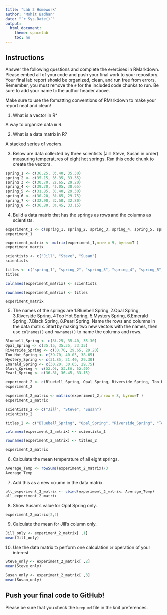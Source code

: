 ```yaml
---
title: "Lab 2 Homework"
author: "Mohit Badhan"
date: "`r Sys.Date()`"
output:
  html_document:
    theme: spacelab
    toc: no
---
```


## Instructions
Answer the following questions and complete the exercises in RMarkdown. Please embed all of your code and push your final work to your repository. Your final lab report should be organized, clean, and run free from errors. Remember, you must remove the `#` for the included code chunks to run. Be sure to add your name to the author header above.  

Make sure to use the formatting conventions of RMarkdown to make your report neat and clean!  

1. What is a vector in R?  

A way to organize data in R.

2. What is a data matrix in R?  

A stacked series of vectors.

3. Below are data collected by three scientists (Jill, Steve, Susan in order) measuring temperatures of eight hot springs. Run this code chunk to create the vectors.  
```r
spring_1 <- c(36.25, 35.40, 35.30)
spring_2 <- c(35.15, 35.35, 33.35)
spring_3 <- c(30.70, 29.65, 29.20)
spring_4 <- c(39.70, 40.05, 38.65)
spring_5 <- c(31.85, 31.40, 29.30)
spring_6 <- c(30.20, 30.65, 29.75)
spring_7 <- c(32.90, 32.50, 32.80)
spring_8 <- c(36.80, 36.45, 33.15)
```

4. Build a data matrix that has the springs as rows and the columns as scientists.  

```r
experiment_1 <- c(spring_1, spring_2, spring_3, spring_4, spring_5, spring_5, spring_6, spring_7, spring_8)
experiment_1
```

```r
experiment_matrix <- matrix(experiment_1,nrow = 9, byrow=T )
experiment_matrix
```

```r
scientists <- c("Jill", "Steve", "Susan")
scientists
```

```r
titles <- c("spring_1", "spring_2", "spring_3", "spring_4", "spring_5", "spring_5","spring_6", "spring_7", "spring_8")
titles
```

```r
colnames(experiment_matrix) <- scientists
```

```r
rownames(experiment_matrix) <- titles
```

```r
experiment_matrix
```

5. The names of the springs are 1.Bluebell Spring, 2.Opal Spring, 3.Riverside Spring, 4.Too Hot Spring, 5.Mystery Spring, 6.Emerald Spring, 7.Black Spring, 8.Pearl Spring. Name the rows and columns in the data matrix. Start by making two new vectors with the names, then use `colnames()` and `rownames()` to name the columns and rows.

```r
Bluebell_Spring <- c(36.25, 35.40, 35.30)
Opal_Spring <- c(35.15, 35.35, 33.35)
Riverside_Spring <- c(30.70, 29.65, 29.20)
Too_Hot_Spring <- c(39.70, 40.05, 38.65)
Mystery_Spring <- c(31.85, 31.40, 29.30)
Emarald_Spring <- c(30.20, 30.65, 29.75)
Black_Spring <- c(32.90, 32.50, 32.80)
Pearl_Spring <- c(36.80, 36.45, 33.15)
```

```r
experiment_2 <- c(Bluebell_Spring, Opal_Spring, Riverside_Spring, Too_Hot_Spring, Mystery_Spring, Emarald_Spring, Black_Spring, Pearl_Spring)
experiment_2
```

```r
experiment_2_matrix <- matrix(experiment_2,nrow = 8, byrow=T )
experiment_2_matrix
```
```r
scientists_2 <- c("Jill", "Steve", "Susan")
scientists_2
```

```r
titles_2 <- c("Bluebell_Spring", "Opal_Spring", "Riverside_Spring", "Too_Hot_Spring", "Mystery_Spring", "Emarald_Spring", "Black_Spring", "Pearl_Spring")
```

```r
colnames(experiment_2_matrix) <- scientists_2
```

```r
rownames(experiment_2_matrix) <- titles_2
```

```r
experiment_2_matrix
```

6. Calculate the mean temperature of all eight springs.

```r
Average_Temp <- rowSums(experiment_2_matrix)/3
Average_Temp
```


7. Add this as a new column in the data matrix.  

```r
all_experiment_2_matrix <- cbind(experiment_2_matrix, Average_Temp)
all_experiment_2_matrix
```

8. Show Susan's value for Opal Spring only.

```r
experiment_2_matrix[2,3]
```


9. Calculate the mean for Jill's column only.  

```r
Jill_only <- experiment_2_matrix[ ,1]
mean(Jill_only)
```


10. Use the data matrix to perform one calculation or operation of your interest.

```r
Steve_only <- experiment_2_matrix[ ,2]
mean(Steve_only)
```

```r
Susan_only <- experiment_2_matrix[ ,3]
mean(Susan_only)
```

## Push your final code to GitHub!
Please be sure that you check the `keep md` file in the knit preferences.  
